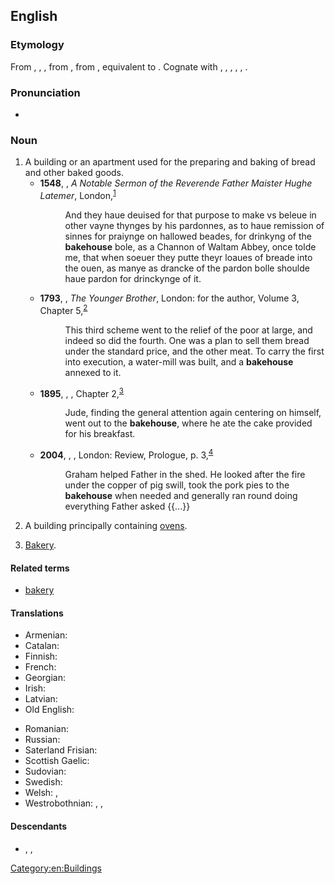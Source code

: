 ==English==

===Etymology===
From {{inh|en|enm|bakhows}}, {{m|enm|bakhous}}, {{m|enm|bachous}}, from {{inh|en|ang|bæchūs|t=bakery, bakehouse}}, from {{inh|en|gmw-pro|*bakahūs|t=bakehouse}}, equivalent to {{com|en|bake|house}}. Cognate with {{cog|sco|bake-hous||bakehouse, bakery}}, {{cog|stq|Bakhuus||bakehouse}}, {{cog|fy|bakkhûs|t=bakehouse}}, {{cog|nl|bakhuis|t=bakehouse}}, {{cog|nds-de|Backhuus|t=bakehouse}}, {{cog|de|Backhaus|t=bakehouse, bakery}}.

===Pronunciation===
* {{IPA|en|/ˈbeɪkhaʊs/}}

===Noun===
{{en-noun}}

# A building or an apartment used for the preparing and baking of bread and other baked goods.
#* '''1548''', {{w|Hugh Latimer}}, ''A Notable Sermon of the Reverende Father Maister Hughe Latemer'', London,<sup>[http://name.umdl.umich.edu/A68325.0001.001]</sup>
#*: And they haue deuised for that purpose to make vs beleue in other vayne thynges by his pardonnes, as to haue remission of sinnes for praiynge on hallowed beades, for drinkyng of the '''bakehouse''' bole, as a Channon of Waltam Abbey, once tolde me, that when soeuer they putte theyr loaues of breade into the ouen, as manye as drancke of the pardon bolle shoulde haue pardon for drinckynge of it.
#* '''1793''', {{w|Charles Dibdin}}, ''The Younger Brother'', London: for the author, Volume 3, Chapter 5,<sup>[http://name.umdl.umich.edu/004892630.0001.003]</sup>
#*: This third scheme went to the relief of the poor at large, and indeed so did the fourth. One was a plan to sell them bread under the standard price, and the other meat. To carry the first into execution, a water-mill was built, and a '''bakehouse''' annexed to it.
#* '''1895''', {{w|Thomas Hardy}}, ''{{w|Jude the Obscure}}'', Chapter 2,<sup>[http://www.gutenberg.org/files/153/153-h/153-h.htm]</sup>
#*: Jude, finding the general attention again centering on himself, went out to the '''bakehouse''', where he ate the cake provided for his breakfast.
#* '''2004''', {{w|Andrea Levy}}, ''{{w|Small Island (novel)|Small Island}}'', London: Review, Prologue, p. 3,<sup>[https://archive.org/details/smallisland00levy]</sup>
#*: Graham helped Father in the shed. He looked after the fire under the copper of pig swill, took the pork pies to the '''bakehouse''' when needed and generally ran round doing everything Father asked {{...}}
# A building principally containing [[ovens]].
# {{lb|en|UK|_|dialectal}} [[bakery|Bakery]].

====Related terms====
* [[bakery]]

====Translations====
{{trans-top|bakehouse}}
* Armenian: {{t+|hy|փուռ}}
* Catalan: {{t+|ca|fleca|f}}
* Finnish: {{t+|fi|leivintupa}}
* French: {{t+|fr|fournil|m}}
* Georgian: {{t-needed|ka}}
* Irish: {{t|ga|bácús|m}}
* Latvian: {{t|lv|ceptuve|f}}
* Old English: {{t|ang|bæchūs|n}}
{{trans-mid}}
* Romanian: {{t+|ro|brutărie|f}}
* Russian: {{t+|ru|пека́рня|f}}
* Saterland Frisian: {{t|stq|Bakhuus|m}}
* Scottish Gaelic: {{t|gd|taigh-fuine|m}}
* Sudovian: {{t|xsv|vumpnade|f}}
* Swedish: {{t|sv|bagarstuga|c}}
* Welsh: {{t+|cy|popty|m}}, {{t|cy|becws|m}}
* Westrobothnian: {{t|gmq-bot|bȯckästugu|f}}, {{t|gmq-bot|brustuu|f}}, {{t|gmq-bot|bröjstu´|f}}
{{trans-bottom}}

====Descendants====
* {{desc|cy|becws|bor=1}}, {{l|cy|bacws}}, {{l|cy|becos}}

[[Category:en:Buildings]]